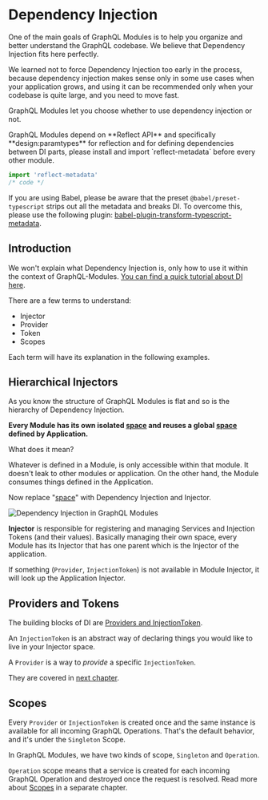 
# Dependency Injection

One of the main goals of GraphQL Modules is to help you organize and better understand the GraphQL codebase. We believe that Dependency Injection fits here perfectly.

We learned not to force Dependency Injection too early in the process, because dependency injection makes sense only in some use cases when your application grows, and using it can be recommended only when your codebase is quite large, and you need to move fast.

GraphQL Modules let you choose whether to use dependency injection or not.

<Callout type="warning" emoji='⚠️'>
GraphQL Modules depend on **Reflect API** and specifically **design:paramtypes** for reflection and for defining dependencies between DI parts, please install and import `reflect-metadata` before every other module.

```typescript
import 'reflect-metadata'
/* code */
```

If you are using Babel, please be aware that the preset `@babel/preset-typescript` strips out all the metadata and breaks DI. To overcome this, please use the following plugin: [babel-plugin-transform-typescript-metadata](https://npmjs.com/package/babel-plugin-transform-typescript-metadata).
</Callout>

## Introduction

We won't explain what Dependency Injection is, only how to use it within the context of GraphQL-Modules. [You can find a quick tutorial about DI here](https://freecodecamp.org/news/a-quick-intro-to-dependency-injection-what-it-is-and-when-to-use-it-7578c84fa88f).

There are a few terms to understand:

- Injector
- Provider
- Token
- Scopes

Each term will have its explanation in the following examples.

## Hierarchical Injectors

As you know the structure of GraphQL Modules is flat and so is the hierarchy of Dependency Injection.

**Every Module has its own isolated <u>space</u> and reuses a global <u>space</u> defined by Application.**

What does it mean?

Whatever is defined in a Module, is only accessible within that module. It doesn't leak to other modules or application. On the other hand, the Module consumes things defined in the Application.

Now replace "<u>space</u>" with Dependency Injection and Injector.

![Dependency Injection in GraphQL Modules](/assets/img/docs/di.png)

**Injector** is responsible for registering and managing Services and Injection Tokens (and their values). Basically managing their own space, every Module has its Injector that has one parent which is the Injector of the application.

If something (`Provider`, `InjectionToken`) is not available in Module Injector, it will look up the Application Injector.

## Providers and Tokens

The building blocks of DI are [Providers and InjectionToken](providers).

An `InjectionToken` is an abstract way of declaring things you would like to live in your Injector space.

A `Provider` is a way to _provide_ a specific `InjectionToken`.

They are covered in [next chapter](providers).

## Scopes

Every `Provider` or `InjectionToken` is created once and the same instance is available for all incoming GraphQL Operations. That's the default behavior, and it's under the `Singleton` Scope.

In GraphQL Modules, we have two kinds of scope, `Singleton` and `Operation`.

`Operation` scope means that a service is created for each incoming GraphQL Operation and destroyed once the request is resolved. Read more about [Scopes](scopes) in a separate chapter.
